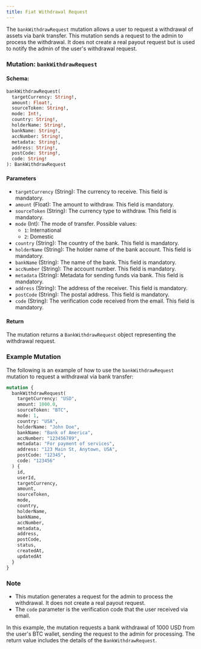```yaml
---
title: Fiat Withdrawal Request
---
```



The `bankWithdrawRequest` mutation allows a user to request a withdrawal of assets via bank transfer. This mutation sends a request to the admin to process the withdrawal. It does not create a real payout request but is used to notify the admin of the user's withdrawal request.

### Mutation: `bankWithdrawRequest`

#### Schema:
```graphql
bankWithdrawRequest(
  targetCurrency: String!,
  amount: Float!,
  sourceToken: String!,
  mode: Int!,
  country: String!,
  holderName: String!,
  bankName: String!,
  accNumber: String!,
  metadata: String!,
  address: String!,
  postCode: String!,
  code: String!
): BankWithdrawRequest
```

#### Parameters

- `targetCurrency` (String): The currency to receive. This field is mandatory.
- `amount` (Float): The amount to withdraw. This field is mandatory.
- `sourceToken` (String): The currency type to withdraw. This field is mandatory.
- `mode` (Int): The mode of transfer. Possible values:
  - `1`: International
  - `2`: Domestic
- `country` (String): The country of the bank. This field is mandatory.
- `holderName` (String): The holder name of the bank account. This field is mandatory.
- `bankName` (String): The name of the bank. This field is mandatory.
- `accNumber` (String): The account number. This field is mandatory.
- `metadata` (String): Metadata for sending funds via bank. This field is mandatory.
- `address` (String): The address of the receiver. This field is mandatory.
- `postCode` (String): The postal address. This field is mandatory.
- `code` (String): The verification code received from the email. This field is mandatory.

#### Return

The mutation returns a `BankWithdrawRequest` object representing the withdrawal request.

### Example Mutation

The following is an example of how to use the `bankWithdrawRequest` mutation to request a withdrawal via bank transfer:

```graphql
mutation {
  bankWithdrawRequest(
    targetCurrency: "USD",
    amount: 1000.0,
    sourceToken: "BTC",
    mode: 1,
    country: "USA",
    holderName: "John Doe",
    bankName: "Bank of America",
    accNumber: "123456789",
    metadata: "For payment of services",
    address: "123 Main St, Anytown, USA",
    postCode: "12345",
    code: "123456"
  ) {
    id,
    userId,
    targetCurrency,
    amount,
    sourceToken,
    mode,
    country,
    holderName,
    bankName,
    accNumber,
    metadata,
    address,
    postCode,
    status,
    createdAt,
    updatedAt
  }
}
```

### Note

- This mutation generates a request for the admin to process the withdrawal. It does not create a real payout request.
- The `code` parameter is the verification code that the user received via email.

In this example, the mutation requests a bank withdrawal of 1000 USD from the user's BTC wallet, sending the request to the admin for processing. The return value includes the details of the `BankWithdrawRequest`.